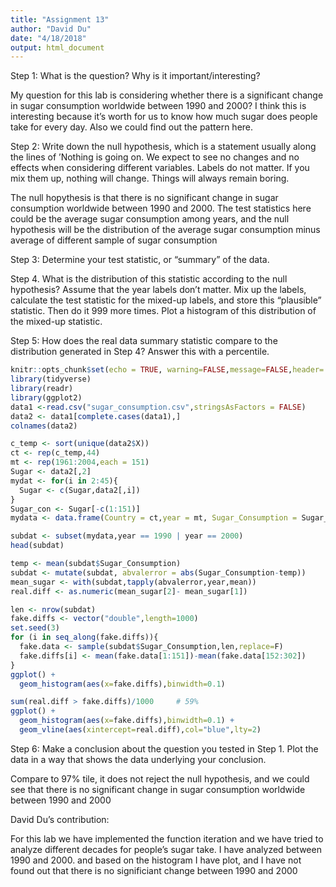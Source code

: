 ```yaml
---
title: "Assignment 13"
author: "David Du"
date: "4/18/2018"
output: html_document
---
```


Step 1: What is the question? Why is it important/interesting?

My question for this lab is considering whether there is a significant change in sugar consumption worldwide between 1990 and 2000? I think this is interesting because it's worth for us to know how much sugar does people take for every day. Also we could find out the pattern here. 

Step 2: Write down the null hypothesis, which is a statement usually along the lines of ‘Nothing is going on. We expect to see no changes and no effects when considering different variables. Labels do not matter. If you mix them up, nothing will change. Things will always remain boring.

The null hopythesis is that there is no significant change in sugar consumption worldwide between 1990 and 2000. The test statistics here could be the average sugar consumption among years, and the null hypothesis will be the distribution of the average sugar consumption minus average of different sample of sugar consumption 


Step 3: Determine your test statistic, or “summary” of the data.

Step 4. What is the distribution of this statistic according to the null hypothesis? Assume that the year labels don’t matter. Mix up the labels, calculate the test statistic for the mixed-up labels, and store this “plausible” statistic. Then do it 999 more times. Plot a histogram of this distribution of the mixed-up statistic.

Step 5: How does the real data summary statistic compare to the distribution generated in Step 4? Answer this with a percentile.
```r
knitr::opts_chunk$set(echo = TRUE, warning=FALSE,message=FALSE,header= TRUE)
library(tidyverse)
library(readr)
library(ggplot2)
data1 <-read.csv("sugar_consumption.csv",stringsAsFactors = FALSE)
data2 <- data1[complete.cases(data1),]
colnames(data2)

```

```r

c_temp <- sort(unique(data2$X))
ct <- rep(c_temp,44)
mt <- rep(1961:2004,each = 151)
Sugar <- data2[,2]
mydat <- for(i in 2:45){
  Sugar <- c(Sugar,data2[,i])
}
Sugar_con <- Sugar[-c(1:151)]
mydata <- data.frame(Country = ct,year = mt, Sugar_Consumption = Sugar_con)

subdat <- subset(mydata,year == 1990 | year == 2000)
head(subdat)

temp <- mean(subdat$Sugar_Consumption) 
subdat <- mutate(subdat, abvalerror = abs(Sugar_Consumption-temp))
mean_sugar <- with(subdat,tapply(abvalerror,year,mean))
real.diff <- as.numeric(mean_sugar[2]- mean_sugar[1])

len <- nrow(subdat)
fake.diffs <- vector("double",length=1000) 
set.seed(3)
for (i in seq_along(fake.diffs)){
  fake.data <- sample(subdat$Sugar_Consumption,len,replace=F) 
  fake.diffs[i] <- mean(fake.data[1:151])-mean(fake.data[152:302]) 
}
ggplot() +
  geom_histogram(aes(x=fake.diffs),binwidth=0.1)
```

```r
sum(real.diff > fake.diffs)/1000     # 59% 
ggplot() +
  geom_histogram(aes(x=fake.diffs),binwidth=0.1) +
  geom_vline(aes(xintercept=real.diff),col="blue",lty=2)
```

Step 6: Make a conclusion about the question you tested in Step 1. Plot the data in a way that shows the data underlying your conclusion.

Compare to 97% tile, it does not reject the null hypothesis, and we could see that there is no significant change in sugar consumption worldwide between 1990 and 2000

David Du’s contribution:

For this lab we have implemented the function iteration and we have tried to analyze different decades for people’s sugar take. I have analyzed between 1990 and 2000. and based on the histogram I have plot, and I have not found out that there is no significiant change between 1990 and 2000 
